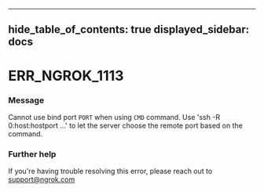 

---
hide_table_of_contents: true
displayed_sidebar: docs
---


# ERR_NGROK_1113

### Message
Cannot use bind port `PORT` when using `CMD` command.
Use 'ssh -R 0:host:hostport ...' to let the server choose the remote port based on the command.

<ErrorDetails error="err_ngrok_1113" />



### Further help
If you're having trouble resolving this error, please reach out to [support@ngrok.com](mailto:support@ngrok.com?subject=Help%20with%20ERR_NGROK_1113)

